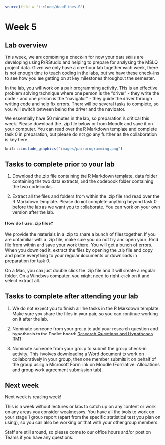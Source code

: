 ```r
source(file = "include/deadlines.R")
```

# Week 5

## Lab overview

This week, we are combining a check-in for how your data skills are developing using R/RStudio and helping to prepare for analysing the MSLQ project data. Given we only have a one-hour lab together each week, there is not enough time to teach coding in the labs, but we have these check-ins to see how you are getting on at key milestones throughout the semester. 

In the lab, you will work on a pair programming activity. This is an effective problem solving technique where one person is the "driver" - they write the code - and one person is the "navigator" - they guide the driver through writing code and help fix errors. There will be several tasks to complete, so you will switch between being the driver and the navigator. 

We essentially have 50 minutes in the lab, so preparation is critical this week. Please download the .zip file below or from Moodle and save it on your computer. You can read over the R Markdown template and complete task 0 in preparation, but please do not go any further as the collaboration is key here. 

```r
knitr::include_graphics("images/pairprogramming.png")
```

## Tasks to complete prior to your lab

1. Download the .zip file containing the R Markdown template, data folder containing the two data extracts, and the codebook folder containing the two codebooks. 

2. Extract all the files and folders from within the .zip file and read over the R Markdown template. Please do not complete anything beyond task 0 before the lab as we want you to collaborate. You can work on your own version after the lab. 

::: {.callout-tip}
#### How do I use .zip files? 
We provide the materials in a .zip to share a bunch of files together. If you are unfamiliar with a .zip file, make sure you do not try and open your .Rmd file from within and save your work there. You will get a bunch of errors. When you download it, extract the files by opening the .zip file and copy and paste everything to your regular documents or downloads in preparation for task 0. 

On a Mac, you can just double click the .zip file and it will create a regular folder. On a Windows computer, you might need to right-click on it and select extract all. 
:::

## Tasks to complete after attending your lab

1. We do not expect you to finish all the tasks in the R Markdown template. Make sure you share the files in your pair, so you can continue working on it after the lab. 

2. Nominate someone from your group to add your research question and hypothesis to the Padlet board: [Research Questions and Hypotheses RM1](https://padlet.com/jamesbartlett1/research-questions-and-hypotheses-rm1-q44b7fvg6n9knczm){target="_blank"}

3. Nominate someone from your group to submit the group check-in activity. This involves downloading a Word document to work on collaboratively in your group, then one member submits it on behalf of the group using a Microsoft Form link on Moodle (Formative: Allocations and group work agreement submission tab). 

## Next week 

Next week is reading week!

This is a week without lectures or labs to catch up on any content or work on any areas you consider weaknesses. You have all the tools to work on your stage 1 group report (apart from the specific statistical test you plan on using), so you can also be working on that with your other group members. 

Staff are still around, so please come to our office hours and/or post on Teams if you have any questions. 

